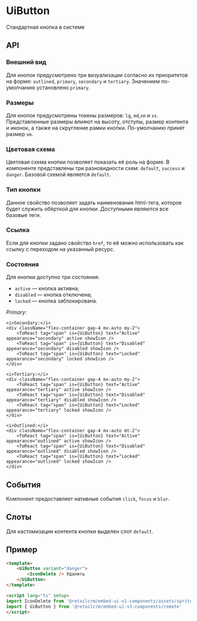
# UiButton

Стандартная кнопка в системе

## API

### Внешний вид

Для кнопок предусмотрено три визуализации согласно их приоритетов на форме: `outlined`, `primary`, `secondary` и
`tertiary`. Значением по-умолчанию установлено `primary`.

<div className="flex-container gap-4">
  <ToReact tag="span" is={UiButton} text="Primary" appearance="primary" showIcon />
  <ToReact tag="span" is={UiButton} text="Secondary" appearance="secondary" showIcon />
  <ToReact tag="span" is={UiButton} text="Tertiary" appearance="tertiary" showIcon />
  <ToReact tag="span" is={UiButton} text="Outlined" appearance="outlined" showIcon />
</div>


### Размеры

Для кнопок предусмотрены токены размеров: `lg`, `md`,`sm` и `xs`. Представленные размеры влияют
на высоту, отступы, размер контента и иконок, а также на скругление рамки кнопки. По-умолчанию принят размер `sm`.

<div className="flex-container gap-4" style={{ alignItems: 'center' }}>
    <ToReact tag="span" is={UiButton} text="LG" appearance="secondary" size="lg" showIcon />
    <ToReact tag="span" is={UiButton} text="MD" appearance="secondary" size="md" showIcon />
    <ToReact tag="span" is={UiButton} text="SM" appearance="secondary" showIcon />
    <ToReact tag="span" is={UiButton} text="XS" appearance="secondary" size="xs" showIcon />
</div>


### Цветовая схема

Цветовая схема кнопки позволяет показать её роль на форме. В компоненте представлены три разновидности схем: `default`,
`success` и `danger`. Базовой схемой является `default`.

<div className="flex-container gap-4">
    <ToReact tag="span" is={UiButton} text="Default" />
    <ToReact tag="span" is={UiButton} text="Success" variant="success"/>
    <ToReact tag="span" is={UiButton} text="Danger" variant="danger" />
</div>


### Тип кнопки

Данное свойство позволяет задать наименование html-тега, которое будет служить обёрткой для кнопки. Доступными
являются все базовые теги.


### Ссылка

Если для кнопки задано свойство `href`, то её можно использовать как ссылку с переходом на указанный ресурс.


### Состояния

Для кнопки доступно три состояния:
* `active` — кнопка активна;
* `disabled` — кнопка отключена;
* `locked` — кнопка заблокирована.

<div>
    <i>Primary:</i>
    <div className="flex-container gap-4 mx-auto my-2">
        <ToReact tag="span" is={UiButton} text="Active" active showIcon />
        <ToReact tag="span" is={UiButton} text="Disabled" disabled showIcon />
        <ToReact tag="span" is={UiButton} text="Locked" locked showIcon />
    </div>

    <i>Secondary:</i>
    <div className="flex-container gap-4 mx-auto my-2">
        <ToReact tag="span" is={UiButton} text="Active" appearance="secondary" active showIcon />
        <ToReact tag="span" is={UiButton} text="Disabled" appearance="secondary" disabled showIcon />
        <ToReact tag="span" is={UiButton} text="Locked" appearance="secondary" locked showIcon />
    </div>

    <i>Tertiary:</i>
    <div className="flex-container gap-4 mx-auto my-2">
        <ToReact tag="span" is={UiButton} text="Active" appearance="tertiary" active showIcon />
        <ToReact tag="span" is={UiButton} text="Disabled" appearance="tertiary" disabled showIcon />
        <ToReact tag="span" is={UiButton} text="Locked" appearance="tertiary" locked showIcon />
    </div>

    <i>Outlined:</i>
    <div className="flex-container gap-4 mx-auto mt-2">
        <ToReact tag="span" is={UiButton} text="Active" appearance="outlined" active showIcon />
        <ToReact tag="span" is={UiButton} text="Disabled" appearance="outlined" disabled showIcon />
        <ToReact tag="span" is={UiButton} text="Locked" appearance="outlined" locked showIcon />
    </div>
</div>


## События

Компонент предоставляет нативные события `click`, `focus` и `blur`.


## Слоты

Для кастомизации контента кнопки выделен слот `default`.

## Пример

```html
<template>
    <UiButton variant="danger">
        <IconDelete /> Удалить
    </UiButton>
</template>

<script lang="ts" setup>
import IconDelete from '@retailcrm/embed-ui-v1-components/assets/sprites/ui/delete-outlined.svg'
import { UiButton } from '@retailcrm/embed-ui-v1-components/remote'
</script>
```
